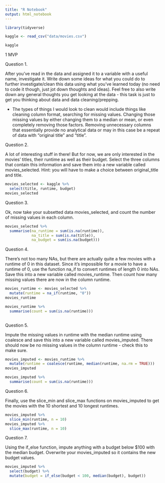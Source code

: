 ```yaml
---
title: "R Notebook"
output: html_notebook
---
```


```r
library(tidyverse)
```

```r
kaggle <- read_csv("data/movies.csv")
```

```r
kaggle
```


1 MVP

Question 1.

After you’ve read in the data and assigned it to a variable with a useful name, investigate it. Write down some ideas for what you could do to further investigate/clean this data using what you’ve learned today (no need to code it though, just jot down thoughts and ideas). Feel free to also write down any general thoughts you get looking at the data - this task is just to get you thinking about data and data cleaning/prepping.


* The types of things I would look to clean would include things like cleaning column format, searching for missing values. Changing those missing values by either changing them to a median or mean, or even completely removing those factors. Removing unnecessary columns that essentially provide no analytical data or may in this case be a repeat of data with "original title" and "title". 


Question 2.

A lot of interesting stuff in there! But for now, we are only interested in the movies’ titles, their runtime as well as their budget. Select the three columns that contain this information and save them into a new variable called movies_selected. Hint: you will have to make a choice between original_title and title.

```r
movies_selected <- kaggle %>%
  select(title, runtime, budget)
movies_selected
```


Question 3.

Ok, now take your subsetted data movies_selected, and count the number of missing values in each column.

```r
movies_selected %>% 
  summarise(na_runtime = sum(is.na(runtime)),
            na_title = sum(is.na(title)),
            na_budget = sum(is.na(budget)))
```


Question 4.

There’s not too many NAs, but there are actually quite a few movies with a runtime of 0 in this dataset. Since it’s impossible for a movie to have a runtime of 0, use the function na_if to convert runtimes of length 0 into NAs. Save this into a new variable called movies_runtime. Then count how many missing values there are now in the column runtime.

```r
movies_runtime <- movies_selected %>%
  mutate(runtime = na_if(runtime, "0"))
movies_runtime

```
```r
movies_runtime %>%
  summarise(count = sum(is.na(runtime)))
  
```


Question 5.

Impute the missing values in runtime with the median runtime using coalesce and save this into a new variable called movies_imputed. There should now be no missing values in the column runtime - check this to make sure.

```r
movies_imputed <- movies_runtime %>%
  mutate(runtime = coalesce(runtime, median(runtime, na.rm = TRUE)))
movies_imputed
```

```r
movies_imputed %>%
  summarise(count = sum(is.na(runtime)))
```


Question 6.

Finally, use the slice_min and slice_max functions on movies_imputed to get the movies with the 10 shortest and 10 longest runtimes.

```r
movies_imputed %>%
  slice_min(runtime, n = 10)
movies_imputed %>%
  slice_max(runtime, n = 10)
```


Question 7.

Using the if_else function, impute anything with a budget below $100 with the median budget. Overwrite your movies_imputed so it contains the new budget values.

```r
movies_imputed %>%
  select(budget) %>%
  mutate(budget = if_else(budget < 100, median(budget), budget))
```

